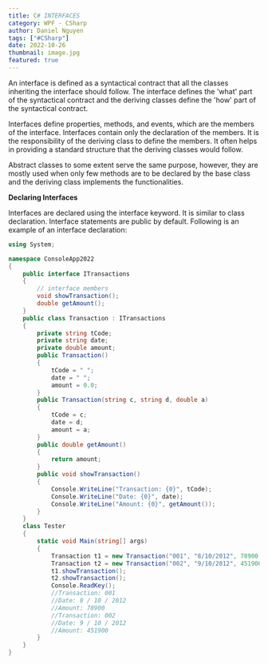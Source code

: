 ```yaml
---
title: C# INTERFACES  
category: WPF - CSharp
author: Daniel Nguyen
tags: ["#CSharp"]
date: 2022-10-26
thumbnail: image.jpg
featured: true
---
```


An interface is defined as a syntactical contract that all the classes inheriting the 
interface should follow. The interface defines the 'what' part of the syntactical 
contract and the deriving classes define the 'how' part of the syntactical contract.

Interfaces define properties, methods, and events, which are the members of the 
interface. Interfaces contain only the declaration of the members. It is the 
responsibility of the deriving class to define the members. It often helps in providing 
a standard structure that the deriving classes would follow.

Abstract classes to some extent serve the same purpose, however, they are mostly 
used when only few methods are to be declared by the base class and the deriving 
class implements the functionalities.

**Declaring Interfaces**

Interfaces are declared using the interface keyword. It is similar to class declaration. 
Interface statements are public by default. Following is an example of an interface 
declaration:

```c#
using System;

namespace ConsoleApp2022
{
    public interface ITransactions
    {
        // interface members
        void showTransaction();
        double getAmount();
    }
    public class Transaction : ITransactions
    {
        private string tCode;
        private string date;
        private double amount;
        public Transaction()
        {
            tCode = " ";
            date = " ";
            amount = 0.0;
        }
        public Transaction(string c, string d, double a)
        {
            tCode = c;
            date = d;
            amount = a;
        }
        public double getAmount()
        {
            return amount;
        }
        public void showTransaction()
        {
            Console.WriteLine("Transaction: {0}", tCode);
            Console.WriteLine("Date: {0}", date);
            Console.WriteLine("Amount: {0}", getAmount());
        }
    }
    class Tester
    {
        static void Main(string[] args)
        {
            Transaction t1 = new Transaction("001", "8/10/2012", 78900.00);
            Transaction t2 = new Transaction("002", "9/10/2012", 451900.00);
            t1.showTransaction();
            t2.showTransaction();
            Console.ReadKey();
            //Transaction: 001
            //Date: 8 / 10 / 2012
            //Amount: 78900
            //Transaction: 002
            //Date: 9 / 10 / 2012
            //Amount: 451900
        }
    }
}
```